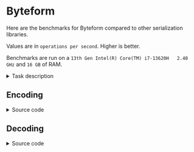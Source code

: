 

# Byteform

Here are the benchmarks for Byteform compared to other serialization libraries.

Values are in `operations per second`. Higher is better.

Benchmarks are run on a `13th Gen Intel(R) Core(TM) i7-13620H   2.40 GHz` and `16 GB` of RAM.

<details>
  <summary>Task description</summary>

  Main tasks are encoding and decoding a player object with the following structure:

  ```typescript
  interface Vector3 {
    x: number;
    y: number;
    z: number;
  }

  interface Bullet {
    position: Vector3;
    velocity: Vector3;
  }

  interface Player {
    name: string;
    position: Vector3;
    rotation: number;
    bullets: Bullet[];
  }
  ```
</details>

## Encoding

<BenchmarkBarChart data={encodingDataset} />

<details>
  <summary>Source code</summary>

  - Byteform benchmark <a href={getDefinedInUrl('/benchmark/src/byteform/player-encoding.ts', 12, 47)}>source</a>
  - JSON benchmark <a href={getDefinedInUrl('/benchmark/src/byteform/player-encoding.ts', 49, 60)}>source</a>
  - Msgpack-lite benchmark <a href={getDefinedInUrl('/benchmark/src/byteform/player-encoding.ts', 62, 73)}>source</a>
  - Flatbuffers benchmark <a href={getDefinedInUrl('/benchmark/src/byteform/flatbuffers/encode.ts', 6, 37)}>source</a>
  - BSON benchmark <a href={getDefinedInUrl('/benchmark/src/byteform/player-encoding.ts', 77, 88)}>source</a>
</details>

## Decoding

<BenchmarkBarChart data={decodingDataset} />

<details>
  <summary>Source code</summary>
  
  - Byteform benchmark <a href={getDefinedInUrl('/benchmark/src/byteform/player-decoding.ts', 13, 50)}>source</a>
  - JSON benchmark <a href={getDefinedInUrl('/benchmark/src/byteform/player-decoding.ts', 52, 69)}>source</a>
  - Msgpack-lite benchmark <a href={getDefinedInUrl('/benchmark/src/byteform/player-decoding.ts', 71, 88)}>source</a>
  - Flatbuffers benchmark <a href={getDefinedInUrl('/benchmark/src/byteform/flatbuffers/decode.ts', 5, 46)}>source</a>
  - BSON benchmark <a href={getDefinedInUrl('/benchmark/src/byteform/player-decoding.ts', 98, 115)}>source</a>
</details>
